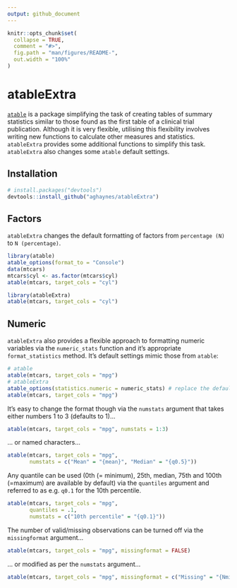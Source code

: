 ```yaml
---
output: github_document
---
```


<!-- README.md is generated from README.Rmd. Please edit that file -->

```r
knitr::opts_chunk$set(
  collapse = TRUE,
  comment = "#>",
  fig.path = "man/figures/README-",
  out.width = "100%"
)
```
# atableExtra

[`atable`](https://CRAN.R-project.org/package=atable) is a package simplifying 
the task of creating tables of summary statistics 
similar to those found as the first table of a clinical trial publication. Although 
it is very flexible, utilising this flexibility involves writing new functions to 
calculate other measures and statistics. `atableExtra` provides some additional 
functions to simplify this task. `atableExtra` also changes some `atable` default 
settings.

## Installation

<!-- You can install the released version of atableExtra from [CRAN](https://CRAN.R-project.org) with: -->

<!-- ```{r , eval=FALSE} -->
<!-- library(atableExtra) -->
<!-- ## basic example code -->
<!-- ``` -->

<!-- And the development version from [GitHub](https://github.com/) with: -->

```r
# install.packages("devtools")
devtools::install_github("aghaynes/atableExtra")
```

## Factors

`atableExtra` changes the default formatting of factors from `percentage (N)` to `N (percentage)`. 

```r
library(atable)
atable_options(format_to = "Console")
data(mtcars)
mtcars$cyl <- as.factor(mtcars$cyl)
atable(mtcars, target_cols = "cyl")

library(atableExtra)
atable(mtcars, target_cols = "cyl")

```


## Numeric

`atableExtra` also provides a flexible approach to formatting numeric variables 
via the `numeric_stats` function and it's appropriate `format_statistics` method.
It's default settings mimic those from `atable`:

```r
# atable
atable(mtcars, target_cols = "mpg")
# atableExtra
atable_options(statistics.numeric = numeric_stats) # replace the default function
atable(mtcars, target_cols = "mpg")
```

It's easy to change the format though via the `numstats` argument that takes 
either numbers 1 to 3 (defaults to 1)...
```r
atable(mtcars, target_cols = "mpg", numstats = 1:3)
```

... or named characters...
```r
atable(mtcars, target_cols = "mpg", 
       numstats = c("Mean" = "{mean}", "Median" = "{q0.5}"))
```

Any quantile can be used (0th (= minimum), 25th, median, 75th and 100th (=maximum) are available by default) via the `quantiles` argument and referred to as e.g. `q0.1` for the 10th percentile.
```r
atable(mtcars, target_cols = "mpg", 
       quantiles = .1, 
       numstats = c("10th percentile" = "{q0.1}"))
```

The number of valid/missing observations can be turned off via the `missingformat` argument...

```r
atable(mtcars, target_cols = "mpg", missingformat = FALSE)
```
... or modified as per the `numstats` argument...
```r
atable(mtcars, target_cols = "mpg", missingformat = c("Missing" = "{Nmissing}"))
```


